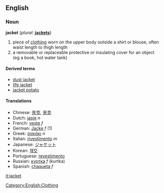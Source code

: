 ==English==
===Noun===
'''jacket''' (''plural:'' '''[[jackets]]''')

# piece of [[clothing]] worn on the upper body outside a shirt or blouse, often waist length to thigh length
# a removable or replaceable protective or insulating cover for an object (eg a book, hot water tank)

====Derived terms====
*[[dust jacket]]
*[[life jacket]]
*[[jacket potato]]

====Translations====
*Chinese: [[夾克]], [[夹克]]
*Dutch: [[jasje]] ''n''
*French: [[veste]] ''f''
*German: [[Jacke]] ''f'' (1)
*Greek: [[σακάκι]] ''n''
*Italian: [[rivestimento]] ''m''
*Japanese: [[ジャケット]]
*Korean: [[재킷]]
*Portuguese: [[revestimento]]
*Russian: [[куртка]] ''f'' (kurtka)
*Spanish: [[chaqueta]] ''f''

[[Category:English:Clothing]]

[[it:jacket]]
